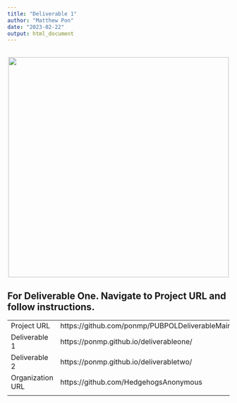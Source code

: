 ```yaml
---
title: "Deliverable 1"
author: "Matthew Pon"
date: "2023-02-22"
output: html_document
---
```

<br> 
<center><img src="https://hengeofthehedge.ddns.net/index.php/apps/theming/icon?v=98fbc42f" width="500"></center>
## For Deliverable One. Navigate to Project URL and follow instructions.

|                        |                  |
| ---------------------- | ---------------- |
| Project URL            | https://github.com/ponmp/PUBPOLDeliverableMain |
| Deliverable 1          | https://ponmp.github.io/deliverableone/ |
| Deliverable 2          | https://ponmp.github.io/deliverabletwo/ |
| Organization URL       | https://github.com/HedgehogsAnonymous           |
|                        |                  |

